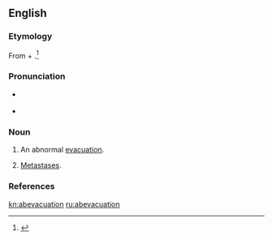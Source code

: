 ==English==

===Etymology===
From {{etyl|la}} {{term|ab||from|lang=la}} + {{term|evacuare||evacuation|lang=la}}.<ref>{{reference-book | last =| first = | authorlink =  | coauthors =  | editor =Thomas, Clayton L.  | others =  | title =Taber's Encyclopedic Medical Dictionary | origdate =  | origyear = 1940| origmonth =  | url =  | format =  | accessdate =  | accessyear =  | accessmonth =  | edition = 5th | date =  | year =1993| month =  | publisher =F. A. Davis Company  | location =Philadelphia, PA | language =  | id =  | doi = | isbn =0-8036-8313-8 | lccn = | ol = | pages =6| chapter =  | chapterurl =  | quote =}}</ref>

===Pronunciation===
* {{a|US}} {{IPA|/æb.iˌvæk.juˈeɪ.ʃn̩/}}
* {{rhymes|eɪʃən}}

===Noun===
{{en-noun}}

# {{medicine}} An abnormal [[evacuation]].
# {{medical}} [[metastasis|Metastases]].

===References===
<references/>

[[kn:abevacuation]]
[[ru:abevacuation]]